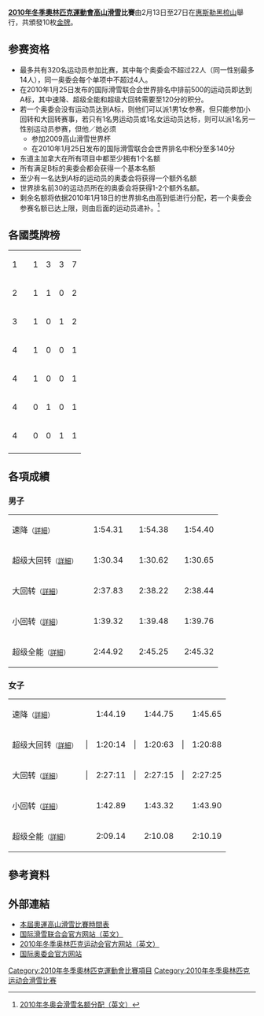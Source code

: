 '''[[2010年冬季奧林匹克運動會|2010年冬季奧林匹克運動會]][[高山滑雪|高山滑雪]]比賽'''由2月13日至27日在[[惠斯勒黑梳山|惠斯勒黑梳山]]舉行，共頒發10枚[[金牌|金牌]]。

== 参赛资格 ==
* 最多共有320名运动员参加比赛，其中每个奥委会不超过22人（同一性别最多14人），同一奥委会每个单项中不超过4人。
* 在2010年1月25日发布的国际滑雪联合会世界排名中排前500的运动员即达到A标，其中速降、超级全能和超级大回转需要至120分的积分。
* 若一个奥委会没有运动员达到A标，则他们可以派1男1女参赛，但只能参加小回转和大回转赛事，若只有1名男运动员或1名女运动员达标，则可以派1名另一性别运动员参赛，但他／她必须
** 参加2009高山滑雪世界杯
** 在2010年1月25日发布的国际滑雪联合会世界排名中积分至多140分
* 东道主加拿大在所有项目中都至少拥有1个名额
* 所有满足B标的奥委会都会获得一个基本名额
* 至少有一名达到A标的运动员的奥委会将获得一个额外名额
* 世界排名前30的运动员所在的奥委会将获得1-2个额外名额。
* 剩余名额将依据2010年1月18日的世界排名由高到低进行分配，若一个奥委会参赛名额已达上限，则由后面的运动员递补。<ref>[http://www.fis-ski.com/data/document/fis-qualification-system_vancouver-2010__ioc-noc_eng.pdf 2010年冬奥会滑雪名额分配（英文）]{{dead link|date=十一月 2017 |bot=InternetArchiveBot }}</ref>

== 各國獎牌榜 ==
{| {{RankedMedalTable|class=wikitable sortable}}
|-
| 1 ||align=left| {{FlagIOC|USA|2010年冬季}} || 1 || 3 || 3 || 7
|-
| 2 ||align=left| {{FlagIOC|NOR|2008年冬季}} || 1 || 1 || 0 || 2
|-
| 3 ||align=left| {{FlagIOC|AUT|2008年冬季}} || 1 || 0 || 1 || 2
|-
| 4 ||align=left| {{FlagIOC|GER|2008年冬季}} || 1 || 0 || 0 || 1
|-
| 4 ||align=left| {{FlagIOC|SUI|2008年冬季}} || 1 || 0 || 0 || 1
|-
| 4 ||align=left| {{FlagIOC|SLO|2008年冬季}} || 0 || 1 || 0 || 1
|-
| 4 ||align=left| {{FlagIOC|SWE|2008年冬季}} || 0 || 0 || 1 || 1
|- class="sortbottom"
|}
<!-- 按格式替换即可
|-
| 1 ||align=left| {{}} || 12 || 1 || 2 || 15
-->

== 各項成績 ==
=== 男子 ===
{| {{MedalistTable|type=項目|columns=2|labelwidth=180px|style=font-size:small;}}
|-
|速降<small>（[[2010年冬季奥林匹克运动会高山滑雪男子速降比赛|詳細]]）</small>
|{{flagIOCmedalist|[[迪迪埃·德法戈|迪迪埃·德法戈]]|SUI|2010年冬季}} || 1:54.31
|{{flagIOCmedalist|[[阿克塞尔·伦·斯温达尔|阿克塞尔·伦·斯温达尔]]|NOR|2010年冬季}} || 1:54.38
|{{flagIOCmedalist|[[博德·米勒|博德·米勒]]|USA|2010年冬季}} || 1:54.40
|-
|超级大回转<small>（[[2010年冬季奥林匹克运动会高山滑雪男子超级大回转比赛|詳細]]）</small>
|{{flagIOCmedalist|[[阿克塞尔·伦·斯温达尔|阿克塞尔·伦·斯温达尔]]|NOR|2010年冬季}} || 1:30.34
|{{flagIOCmedalist|[[博德·米勒|博德·米勒]]|USA|2010年冬季}} || 1:30.62
|{{flagIOCmedalist|[[安·韦布雷切特|安·韦布雷切特]]|USA|2010年冬季}} || 1:30.65
|-
|大回转<small>（[[2010年冬季奥林匹克运动会高山滑雪男子大回转比赛|詳細]]）</small>
|{{flagIOCmedalist|[[卡洛·扬卡|卡洛·扬卡]]|SUI|2010年冬季}} || 2:37.83
|{{flagIOCmedalist|[[谢蒂尔·延斯鲁德|谢蒂尔·延斯鲁德]]|NOR|2010年冬季}} || 2:38.22
|{{flagIOCmedalist|[[阿克塞尔·伦·斯温达尔|阿克塞尔·伦·斯温达尔]]|NOR|2010年冬季}} || 2:38.44
|-
|小回转<small>（[[2010年冬季奥林匹克运动会高山滑雪男子小回转比赛|詳細]]）</small>
|{{flagIOCmedalist|[[朱利亚诺·拉佐利|朱利亚诺·拉佐利]]|ITA|2010年冬季}} || 1:39.32
|{{flagIOCmedalist|[[伊维泰里奇|伊维泰里奇]]|CRO|2010年冬季}} || 1:39.48
|{{flagIOCmedalist|[[安德烈·米勒尔|安德烈·米勒尔]]|SWE|2010年冬季}} || 1:39.76
|-
|超级全能<small>（[[2010年冬季奥林匹克运动会高山滑雪男子超级全能比赛|詳細]]）</small>
|{{flagIOCmedalist|[[博德·米勒|博德·米勒]]|USA|2010年冬季}} || 2:44.92
|{{flagIOCmedalist|[[科斯特里奇|科斯特里奇]]|CRO|2010年冬季}} || 2:45.25
|{{flagIOCmedalist|[[楚尔布里根|楚尔布里根]]|SUI|2010年冬季}} || 2:45.32
|}

=== 女子 ===
{| {{MedalistTable|type=項目|columns=2|labelwidth=180px|style=font-size:small;}}
|-
|速降<small>（[[2010年冬季奥林匹克运动会高山滑雪女子速降比赛|詳細]]）</small>
|{{flagIOCmedalist|[[林赛·沃恩|林赛·沃恩]]|USA|2010年冬季}} || 1:44.19
|{{flagIOCmedalist|[[朱莉娅·曼库索|朱莉娅·曼库索]]|USA|2010年冬季}} || 1:44.75
|{{flagIOCmedalist|[[格尔格尔|格尔格尔]]|AUT|2010年冬季}} || 1:45.65
|-
|超级大回转<small>（[[2010年冬季奧林匹克運動會高山滑雪比賽—女子超級大回轉|詳細]]）</small>
| |{{flagIOCmedalist|[[安德烈娅·菲施巴赫尔|安德烈娅·菲施巴赫尔]]|AUT|2010年冬季}} || 1:20:14
| |{{flagIOCmedalist|[[蒂娜·马泽|蒂娜·马泽]]|SLO|2010年冬季}} || 1:20:63
| |{{flagIOCmedalist|[[林赛·沃恩|林赛·沃恩]]|USA|2010年冬季}} || 1:20:88
|-
|大回转<small>（[[2010年冬季奥林匹克运动会高山滑雪女子大回转比赛|詳細]]）</small>
| |{{flagIOCmedalist|[[维多利亚·雷本斯堡|维多利亚·雷本斯堡]]|GER|2010年冬季}} || 2:27:11
| |{{flagIOCmedalist|[[蒂娜·马泽|蒂娜·马泽]]|SLO|2010年冬季}} || 2:27:15
| |{{flagIOCmedalist|[[伊丽莎白·歌拿|伊丽莎白·歌拿]]|AUT|2010年冬季}} || 2:27:25
|-
|小回转<small>（[[2010年冬季奥林匹克运动会高山滑雪女子小回转比赛|詳細]]）</small>
|{{flagIOCmedalist|[[玛丽亚·赫夫尔-里施|玛丽亚·里施]]|GER|2010年冬季}} || 1:42.89
|{{flagIOCmedalist|[[玛莉丝·席尔德|玛莉丝·席尔德]]|AUT|2010年冬季}} || 1:43.32
|{{flagIOCmedalist|[[Šárka_Záhrobská|Šárka Záhrobská]]|CZE|2010年冬季}} || 1:43.90
|-
|超级全能<small>（[[2010年冬季奥林匹克运动会高山滑雪女子超級全能比赛|詳細]]）</small>
| {{flagIOCmedalist|[[玛丽亚·赫夫尔-里施|玛丽亚·里施]]|GER|2010年冬季}}||2:09.14
| {{flagIOCmedalist|[[朱莉娅·曼库索|朱莉娅·曼库索]]|USA|2010年冬季}}||2:10.08
| {{flagIOCmedalist|[[安尼娅·帕尔松|安尼娅·帕尔松]]|SWE|2010年冬季}}||2:10.19
|}

== 參考資料 ==
{{Reflist}}

== 外部連結 ==
* [https://web.archive.org/web/20090609182712/http://www.vancouver2010.com/en/competition-schedules-and-venues/competition-schedules/schedule-by-sport/-/42942/43600/1xxsw07/index.html 本屆奧運高山滑雪比賽時間表]
* [http://www.fis-ski.com 国际滑雪联合会官方网站（英文）]{{Wayback|url=http://www.fis-ski.com/ |date=20121031052637 }}
* [http://www.vancouver2010.com 2010年冬季奥林匹克运动会官方网站（英文）]{{Wayback|url=http://www.vancouver2010.com/ |date=20100228081422 }}
* [https://web.archive.org/web/20080703205123/http://olympics.org/ 国际奥委会官方网站]

{{奥林匹克运动会高山滑雪比赛}}
{{2010年冬季奥林匹克运动会项目}}

[[Category:2010年冬季奧林匹克運動會比賽項目|Category:2010年冬季奧林匹克運動會比賽項目]]
[[Category:2010年冬季奥林匹克运动会滑雪比赛|Category:2010年冬季奥林匹克运动会滑雪比赛]]